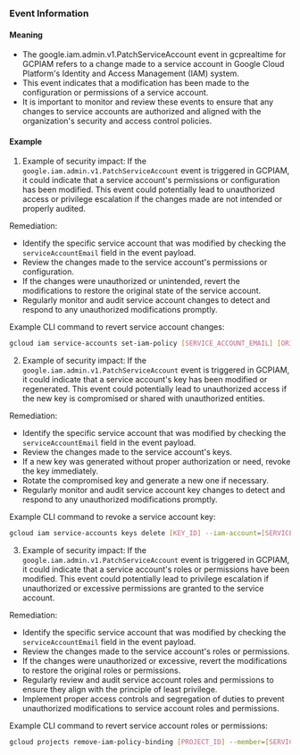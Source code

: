 
### Event Information

#### Meaning

- The google.iam.admin.v1.PatchServiceAccount event in gcprealtime for GCPIAM refers to a change made to a service account in Google Cloud Platform's Identity and Access Management (IAM) system.
- This event indicates that a modification has been made to the configuration or permissions of a service account.
- It is important to monitor and review these events to ensure that any changes to service accounts are authorized and aligned with the organization's security and access control policies.

#### Example

1. Example of security impact: If the `google.iam.admin.v1.PatchServiceAccount` event is triggered in GCPIAM, it could indicate that a service account's permissions or configuration has been modified. This event could potentially lead to unauthorized access or privilege escalation if the changes made are not intended or properly audited.

Remediation:
- Identify the specific service account that was modified by checking the `serviceAccountEmail` field in the event payload.
- Review the changes made to the service account's permissions or configuration.
- If the changes were unauthorized or unintended, revert the modifications to restore the original state of the service account.
- Regularly monitor and audit service account changes to detect and respond to any unauthorized modifications promptly.

Example CLI command to revert service account changes:
```bash
gcloud iam service-accounts set-iam-policy [SERVICE_ACCOUNT_EMAIL] [ORIGINAL_POLICY_FILE]
```

2. Example of security impact: If the `google.iam.admin.v1.PatchServiceAccount` event is triggered in GCPIAM, it could indicate that a service account's key has been modified or regenerated. This event could potentially lead to unauthorized access if the new key is compromised or shared with unauthorized entities.

Remediation:
- Identify the specific service account that was modified by checking the `serviceAccountEmail` field in the event payload.
- Review the changes made to the service account's keys.
- If a new key was generated without proper authorization or need, revoke the key immediately.
- Rotate the compromised key and generate a new one if necessary.
- Regularly monitor and audit service account key changes to detect and respond to any unauthorized modifications promptly.

Example CLI command to revoke a service account key:
```bash
gcloud iam service-accounts keys delete [KEY_ID] --iam-account=[SERVICE_ACCOUNT_EMAIL]
```

3. Example of security impact: If the `google.iam.admin.v1.PatchServiceAccount` event is triggered in GCPIAM, it could indicate that a service account's roles or permissions have been modified. This event could potentially lead to privilege escalation if unauthorized or excessive permissions are granted to the service account.

Remediation:
- Identify the specific service account that was modified by checking the `serviceAccountEmail` field in the event payload.
- Review the changes made to the service account's roles or permissions.
- If the changes were unauthorized or excessive, revert the modifications to restore the original roles or permissions.
- Regularly review and audit service account roles and permissions to ensure they align with the principle of least privilege.
- Implement proper access controls and segregation of duties to prevent unauthorized modifications to service account roles and permissions.

Example CLI command to revert service account roles or permissions:
```bash
gcloud projects remove-iam-policy-binding [PROJECT_ID] --member=[SERVICE_ACCOUNT_EMAIL] --role=[ROLE]
```

